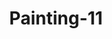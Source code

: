---
title: 'Painting-11'
slug: '11'
description: 'This is the first painting and why I created it.'
tags: ['commentary']
cover: ./images/11.png
---